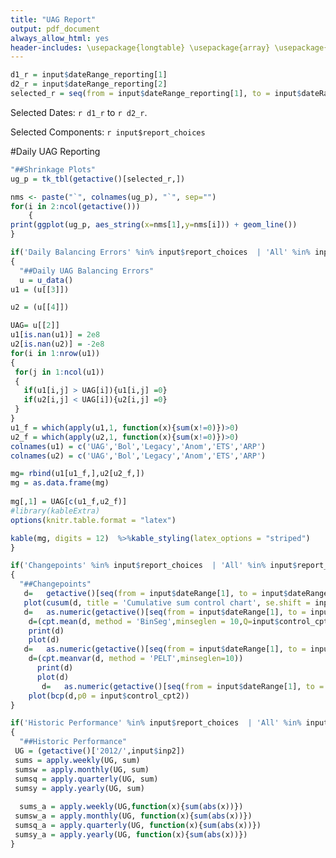 ```yaml
---
title: "UAG Report"
output: pdf_document
always_allow_html: yes
header-includes: \usepackage{longtable} \usepackage{array} \usepackage{multirow} \usepackage{float} \usepackage{fancyhdr}\usepackage{colortbl} \usepackage{graphicx} \usepackage{eurosym} \usepackage{booktabs,xcolor} \pagestyle{fancy} \fancyhf{} \addtolength{\headheight}{1.0cm} \rhead{UAG Error Report - \today} \lhead{\includegraphics[width=6cm]{nglogo.jpg}} \rfoot{Page \thepage} \fancypagestyle{plain}{\pagestyle{fancy}} 
---
```


```r
d1_r = input$dateRange_reporting[1]
d2_r = input$dateRange_reporting[2]
selected_r = seq(from = input$dateRange_reporting[1], to = input$dateRange_reporting[2], by = 'day')
```

Selected Dates: `r d1_r` to `r d2_r`.

Selected Components: `r input$report_choices`

#Daily UAG Reporting

```r
"##Shrinkage Plots"
ug_p = tk_tbl(getactive()[selected_r,])

nms <- paste("`", colnames(ug_p), "`", sep="")
for(i in 2:ncol(getactive()))
    {
print(ggplot(ug_p, aes_string(x=nms[1],y=nms[i])) + geom_line())
}


```

```r
if('Daily Balancing Errors' %in% input$report_choices  | 'All' %in% input$report_choices )
{
  "##Daily UAG Balancing Errors"
  u = u_data()
u1 = (u[[3]])

u2 = (u[[4]])

UAG= u[[2]]
u1[is.nan(u1)] = 2e8
u2[is.nan(u2)] = -2e8
for(i in 1:nrow(u1))
{
 for(j in 1:ncol(u1))
 {
   if(u1[i,j] > UAG[i]){u1[i,j] =0}
   if(u2[i,j] < UAG[i]){u2[i,j] =0}
 }
}
u1_f = which(apply(u1,1, function(x){sum(x!=0)})>0)
u2_f = which(apply(u2,1, function(x){sum(x!=0)})>0)
colnames(u1) = c('UAG','Bol','Legacy','Anom','ETS','ARP')
colnames(u2) = c('UAG','Bol','Legacy','Anom','ETS','ARP')

mg= rbind(u1[u1_f,],u2[u2_f,])
mg = as.data.frame(mg)
 
mg[,1] = UAG[c(u1_f,u2_f)]
#library(kableExtra)
options(knitr.table.format = "latex")

kable(mg, digits = 12)  %>%kable_styling(latex_options = "striped")
}

```

```r
if('Changepoints' %in% input$report_choices  | 'All' %in% input$report_choices )
{
  "##Changepoints"
   d=   getactive()[seq(from = input$dateRange[1], to = input$dateRange[2], by = 'day'),input$inp2]
   plot(cusum(d, title = 'Cumulative sum control chart', se.shift = input$control_cpt))
   d=   as.numeric(getactive()[seq(from = input$dateRange[1], to = input$dateRange[2], by = 'day'),input$inp2])
    d=(cpt.mean(d, method = 'BinSeg',minseglen = 10,Q=input$control_cpt3))
    print(d)
    plot(d)
   d=   as.numeric(getactive()[seq(from = input$dateRange[1], to = input$dateRange[2], by = 'day'),input$inp2])
    d=(cpt.meanvar(d, method = 'PELT',minseglen=10))
      print(d)
      plot(d)
       d=   as.numeric(getactive()[seq(from = input$dateRange[1], to = input$dateRange[2], by = 'day'),input$inp2])
    plot(bcp(d,p0 = input$control_cpt2))
}

```

```r
if('Historic Performance' %in% input$report_choices  | 'All' %in% input$report_choices )
{
  "##Historic Performance"
 UG = (getactive()['2012/',input$inp2])
 sums = apply.weekly(UG, sum)
 sumsw = apply.monthly(UG, sum)
 sumsq = apply.quarterly(UG, sum)
 sumsy = apply.yearly(UG, sum)
 
  sums_a = apply.weekly(UG,function(x){sum(abs(x))})
 sumsw_a = apply.monthly(UG, function(x){sum(abs(x))})
 sumsq_a = apply.quarterly(UG, function(x){sum(abs(x))})
 sumsy_a = apply.yearly(UG, function(x){sum(abs(x))})
}

```




